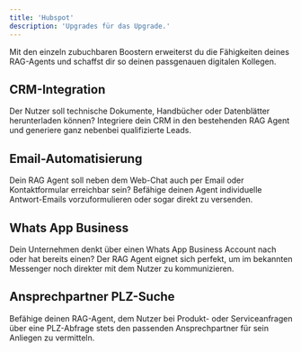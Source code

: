 ```yaml
---
title: 'Hubspot'
description: 'Upgrades für das Upgrade.'
---
```


Mit den einzeln zubuchbaren Boostern erweiterst du die Fähigkeiten deines RAG-Agents und schaffst dir so deinen passgenauen digitalen Kollegen.

## CRM-Integration

Der Nutzer soll technische Dokumente, Handbücher oder Datenblätter herunterladen können? Integriere dein CRM in den bestehenden RAG Agent und generiere ganz nebenbei qualifizierte Leads.

## Email-Automatisierung

Dein RAG Agent soll neben dem Web-Chat auch per Email oder Kontaktformular erreichbar sein? Befähige deinen Agent individuelle Antwort-Emails vorzuformulieren oder sogar direkt zu versenden.

## Whats App Business

Dein Unternehmen denkt über einen Whats App Business Account nach oder hat bereits einen? Der RAG Agent eignet sich perfekt, um im bekannten Messenger noch direkter mit dem Nutzer zu kommunizieren.

## Ansprechpartner PLZ-Suche

Befähige deinen RAG-Agent, dem Nutzer bei Produkt- oder Serviceanfragen über eine PLZ-Abfrage stets den passenden Ansprechpartner für sein Anliegen zu vermitteln.



